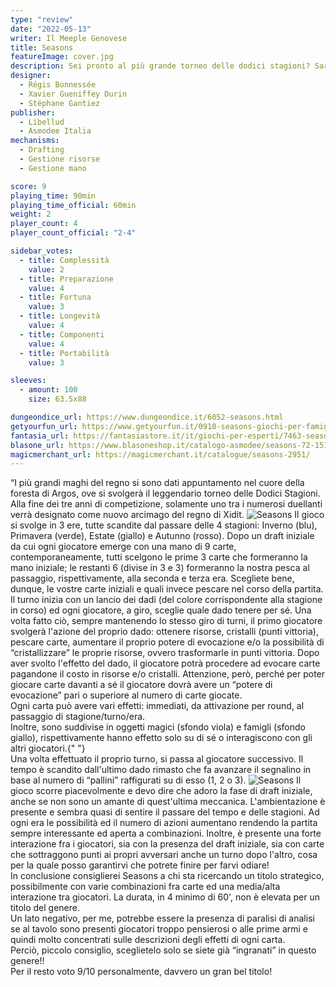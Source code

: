 ```yaml
---
type: "review"
date: "2022-05-13"
writer: Il Meeple Genovese
title: Seasons
featureImage: cover.jpg
description: Sei pronto al più grande torneo delle dodici stagioni? Sarai tu il nuovo arcimago del regno di Xidit? Scoprilo con Seasons!
designer:
  - Régis Bonnessée
  - Xavier Gueniffey Durin
  - Stéphane Gantiez
publisher:
  - Libellud
  - Asmodee Italia
mechanisms:
  - Drafting
  - Gestione risorse
  - Gestione mano

score: 9
playing_time: 90min
playing_time_official: 60min
weight: 2
player_count: 4
player_count_official: "2-4"

sidebar_votes:
  - title: Complessità
    value: 2
  - title: Preparazione
    value: 4
  - title: Fortuna
    value: 3
  - title: Longevità
    value: 4
  - title: Componenti
    value: 4
  - title: Portabilità
    value: 3

sleeves:
  - amount: 100
    size: 63.5x88

dungeondice_url: https://www.dungeondice.it/6052-seasons.html
getyourfun_url: https://www.getyourfun.it/0910-seasons-giochi-per-famiglia.html
fantasia_url: https://fantasiastore.it/it/giochi-per-esperti/7463-seasons.html
blasone_url: https://www.blasoneshop.it/catalogo-asmodee/seasons-72-1516
magicmerchant_url: https://magicmerchant.it/catalogue/seasons-2951/
---
```


<Setting>
  “I più grandi maghi del regno si sono dati appuntamento nel cuore della
  foresta di Argos, ove si svolgerà il leggendario torneo delle Dodici Stagioni.
  Alla fine dei tre anni di competizione, solamente uno tra i numerosi duellanti
  verrà designato come nuovo arcimago del regno di Xidit.
</Setting>

<img src="./game1.jpg" alt="Seasons" />

<Rules>
  Il gioco si svolge in 3 ere, tutte scandite dal passare delle 4 stagioni:
  Inverno (blu), Primavera (verde), Estate (giallo) e Autunno (rosso). Dopo un
  draft iniziale da cui ogni giocatore emerge con una mano di 9 carte,
  contemporaneamente, tutti scelgono le prime 3 carte che formeranno la mano
  iniziale; le restanti 6 (divise in 3 e 3) formeranno la nostra pesca al
  passaggio, rispettivamente, alla seconda e terza era. Scegliete bene, dunque,
  le vostre carte iniziali e quali invece pescare nel corso della partita.
  <br />
  Il turno inizia con un lancio dei dadi (del colore corrispondente alla
  stagione in corso) ed ogni giocatore, a giro, sceglie quale dado tenere per
  sé. Una volta fatto ciò, sempre mantenendo lo stesso giro di turni, il primo
  giocatore svolgerà l'azione del proprio dado: ottenere risorse, cristalli
  (punti vittoria), pescare carte, aumentare il proprio potere di evocazione e/o
  la possibilità di “cristallizzare” le proprie risorse, ovvero trasformarle in
  punti vittoria. Dopo aver svolto l'effetto del dado, il giocatore potrà
  procedere ad evocare carte pagandone il costo in risorse e/o cristalli.
  Attenzione, però, perché per poter giocare carte davanti a sé il giocatore
  dovrà avere un “potere di evocazione” pari o superiore al numero di carte
  giocate. <br />
  Ogni carta può avere vari effetti: immediati, da attivazione per round, al passaggio
  di stagione/turno/era.
  <br />
  Inoltre, sono suddivise in oggetti magici (sfondo viola) e famigli (sfondo giallo),
  rispettivamente hanno effetto solo su di sé o interagiscono con gli altri giocatori.{" "}
  <br />
  Una volta effettuato il proprio turno, si passa al giocatore successivo. Il
  tempo è scandito dall'ultimo dado rimasto che fa avanzare il segnalino in base
  al numero di “pallini” raffigurati su di esso (1, 2 o 3).
</Rules>

<img src="./game2.jpg" alt="Seasons" />

<Feedback>
  Il gioco scorre piacevolmente e devo dire che adoro la fase di draft iniziale,
  anche se non sono un amante di quest'ultima meccanica. L'ambientazione è
  presente e sembra quasi di sentire il passare del tempo e delle stagioni. Ad
  ogni era le possibilità ed il numero di azioni aumentano rendendo la partita
  sempre interessante ed aperta a combinazioni. Inoltre, è presente una forte
  interazione fra i giocatori, sia con la presenza del draft iniziale, sia con
  carte che sottraggono punti ai propri avversari anche un turno dopo l'altro,
  cosa per la quale posso garantirvi che potrete finire per farvi odiare!
  <br />
  In conclusione consiglierei Seasons a chi sta ricercando un titolo strategico,
  possibilmente con varie combinazioni fra carte ed una media/alta interazione
  tra giocatori. La durata, in 4 minimo di 60', non è elevata per un titolo del
  genere. <br />
  Un lato negativo, per me, potrebbe essere la presenza di paralisi di analisi se
  al tavolo sono presenti giocatori troppo pensierosi o alle prime armi e quindi
  molto concentrati sulle descrizioni degli effetti di ogni carta. <br />
  Perciò, piccolo consiglio, sceglietelo solo se siete già “ingranati” in questo
  genere!! <br />
  Per il resto voto 9/10 personalmente, davvero un gran bel titolo!
</Feedback>

<Instagram id="CdftLE3DCeT" />
